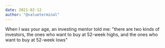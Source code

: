 ```yaml
---
date: 2021-02-12
author: "@valueterminal"
---
```


When I was your age, an investing mentor told me: "there are two kinds of investors, the ones who want to buy at 52-week highs, and the ones who want to buy at 52-week lows"
